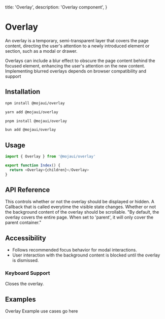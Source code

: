   title: 'Overlay',
  description: 'Overlay component',
}

# Overlay

An overlay is a temporary, semi-transparent layer that covers the page content, directing the user's attention to a newly introduced element or section, such as a modal or drawer.

Overlays can include a blur effect to obscure the page content behind the focused element, enhancing the user's attention on the new content. Implementing blurred overlays depends on browser compatibility and support

## Installation

<CodeGroup>

```bash {{ title: 'npm' }}
npm install @mojaui/overlay
```

```bash {{ title: 'yarn' }}
yarn add @mojaui/overlay
```

```bash {{ title: 'pnpm' }}
pnpm install @mojaui/overlay
```

```bash {{ title: 'bun' }}
bun add @mojaui/overlay
```

</CodeGroup>

## Usage

```js
import { Overlay } from '@mojaui/overlay'

export function Index() {
  return <Overlay>{children}</Overlay>
}
```

## API Reference

<Properties>
  <Property name="visible" type="boolean">
    This controls whether or not the overlay should be displayed or hidden.
  </Property>
  <Property name="onVisibleChange" type="(visible: boolean) => void">
    A Callback that is called everytime the visible state changes.
  </Property>
  <Property name="scrollable" type="boolean" defaultValue="false">
    Whether or not the background content of the overlay should be scrollable.
  </Property>
  <Property name="cover" type="parent | full" defaultValue="full">
    "By default, the overlay covers the entire page. When set to 'parent', it
    will only cover the parent container."
  </Property>
</Properties>

## Accessibility

- Follows recommended focus behavior for modal interactions.
- User interaction with the background content is blocked until the overlay is dismissed.

### Keyboard Support

<Properties>
  <Property name="Esc">Closes the overlay.</Property>
</Properties>

## Examples

<Note>Overlay Example use cases go here</Note>

